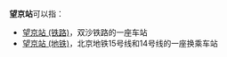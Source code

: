 '''望京站'''可以指：

*[[望京站_(铁路)|望京站 (铁路)]]，双沙铁路的一座车站
*[[望京站_(地铁)|望京站 (地铁)]]，北京地铁15号线和14号线的一座换乘车站

{{消歧义|Cat=三字車站名消歧義}}